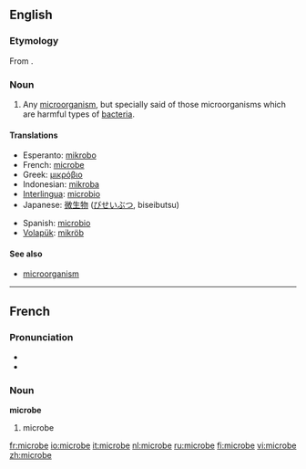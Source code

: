 ==English==

===Etymology===
From {{Gk.}}.

===Noun===
{{en-noun}}

# {{microbiology}} Any [[microorganism]], but specially said of those microorganisms which are harmful types of [[bacteria]].

====Translations====
{{trans-top|microorganism}}
*Esperanto: [[mikrobo]]
*French: [[microbe]] {{m}}
*Greek: [[μικρόβιο]]
*Indonesian: [[mikroba]]
*[[Interlingua]]: [[microbio]]
*Japanese: [[微生物]] ([[びせいぶつ]], biseibutsu)
{{trans-mid}}
*Spanish: [[microbio]]
*[[Volapük]]: [[mikröb]]
{{trans-bottom}}

====See also====
*[[microorganism]]

----

==French==

===Pronunciation===
*{{IPA|/mi.kʁɔb/}}
*{{SAMPA|/mi.kROb/}}

===Noun===
'''microbe''' {{m}}

# {{microbiology|lang=fr}} microbe

[[fr:microbe]]
[[io:microbe]]
[[it:microbe]]
[[nl:microbe]]
[[ru:microbe]]
[[fi:microbe]]
[[vi:microbe]]
[[zh:microbe]]